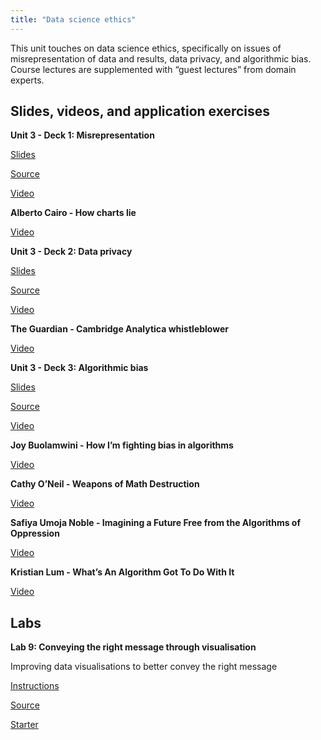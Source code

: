 ```yaml
---
title: "Data science ethics"
---
```


This unit touches on data science ethics, specifically on issues of misrepresentation of data and results, data privacy, and algorithmic bias.
Course lectures are supplemented with "guest lectures" from domain experts.

## Slides, videos, and application exercises

::: slide-deck
**Unit 3 - Deck 1: Misrepresentation**

::: slides
[Slides](https://rstudio-education.github.io/datascience-box/course-materials/slides/u3-d01-misrepresentation/u3-d01-misrepresentation.html#1)
:::

::: source
[Source](https://github.com/rstudio-education/datascience-box/tree/master/course-materials/slides/u3-d01-misrepresentation)
:::

::: video
[Video](https://youtu.be/C_-rTKfswUI)
:::
:::

::: guest-lecture
**Alberto Cairo - How charts lie**

::: video
[Video](https://youtu.be/Low28hx4wyk)
:::
:::

::: slide-deck
**Unit 3 - Deck 2: Data privacy**

::: slides
[Slides](https://rstudio-education.github.io/datascience-box/course-materials/slides/u3-d02-privacy/u3-d02-privacy.html#1)
:::

::: source
[Source](https://github.com/rstudio-education/datascience-box/tree/master/course-materials/slides/u3-d02-privacy)
:::

::: video
[Video](https://youtu.be/c4fvdoNbcSw)
:::
:::

::: guest-lecture
**The Guardian - Cambridge Analytica whistleblower**

::: video
[Video](https://youtu.be/FXdYSQ6nu-M)
:::
:::

::: slide-deck
**Unit 3 - Deck 3: Algorithmic bias**

::: slides
[Slides](https://rstudio-education.github.io/datascience-box/course-materials/slides/u3-d03-algorithmic-bias/u3-d03-algorithmic-bias.html#1)
:::

::: source
[Source](https://github.com/rstudio-education/datascience-box/tree/master/course-materials/slides/u3-d03-algorithmic-bias)
:::

::: video
[Video](https://youtu.be/E2eD72pwtps)
:::
:::

::: guest-lecture
**Joy Buolamwini - How I'm fighting bias in algorithms**

::: video
[Video](https://youtu.be/UG_X_7g63rY)
:::
:::

::: guest-lecture
**Cathy O'Neil - Weapons of Math Destruction**

::: video
[Video](https://youtu.be/TQHs8SA1qpk)
:::
:::

::: guest-lecture
**Safiya Umoja Noble - Imagining a Future Free from the Algorithms of Oppression**

::: video
[Video](https://youtu.be/tNi_U1Bb1S0)
:::
:::

::: guest-lecture
**Kristian Lum - What's An Algorithm Got To Do With It**

::: video
[Video](https://youtu.be/5zxDwA99soA)
:::
:::

## Labs

::: lab
**Lab 9: Conveying the right message through visualisation**

Improving data visualisations to better convey the right message

::: instructions
[Instructions](https://rstudio-education.github.io/datascience-box/course-materials/lab-instructions/lab-09/lab-09-better-viz.html)
:::

::: source
[Source](https://github.com/rstudio-education/datascience-box/tree/master/course-materials/lab-instructions/lab-09)
:::

::: starter
[Starter](https://github.com/rstudio-education/datascience-box/tree/master/course-materials/starters/lab/lab-09-better-viz)
:::
:::
